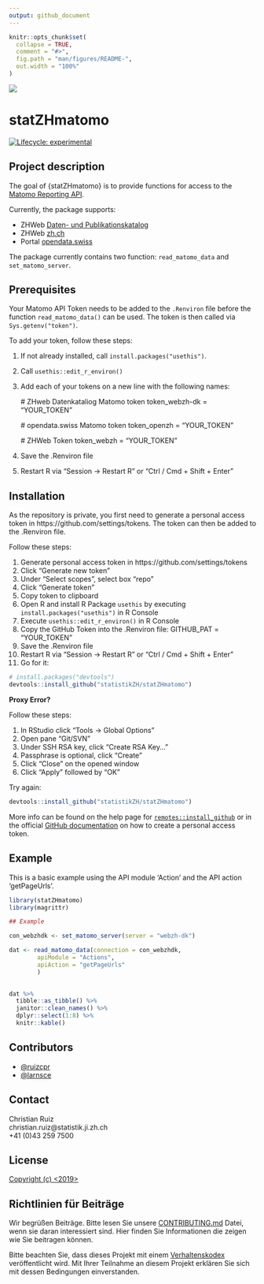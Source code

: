 ```yaml
---
output: github_document
---
```


<!-- README.md is generated from README.Rmd. Please edit that file -->

```r
knitr::opts_chunk$set(
  collapse = TRUE,
  comment = "#>",
  fig.path = "man/figures/README-",
  out.width = "100%"
)
```

![](man/figures/kt_zh.png)

# statZHmatomo

<!-- badges: start -->

[![Lifecycle: experimental](man/figures/lifecycle-experimental.svg)](https://www.tidyverse.org/lifecycle/#experimental)
<!-- badges: end -->

## Project description

The goal of {statZHmatomo} is to provide functions for access to the [Matomo Reporting API](https://developer.matomo.org/api-reference/reporting-api). 

Currently, the package supports:

- ZHWeb [Daten- und Publikationskatalog](https://www.zh.ch/de/politik-staat/statistik-daten/datenkatalog.html#/home)
- ZHWeb [zh.ch](https://www.zh.ch/de.html)
- Portal [opendata.swiss](https://opendata.swiss/de/)

The package currently contains two function: `read_matomo_data` and `set_matomo_server`.


## Prerequisites

Your Matomo API Token needs to be added to the `.Renviron` file before the function `read_matomo_data()` can be used. The token is then called via `Sys.getenv("token")`. 

To add your token, follow these steps:

1. If not already installed, call `install.packages("usethis")`.
2. Call `usethis::edit_r_environ()`
3. Add each of your tokens on a new line with the following names: 
    
    # ZHweb Datenkataliog Matomo token
    token_webzh-dk = "YOUR_TOKEN"
    
    # opendata.swiss Matomo token
    token_openzh = "YOUR_TOKEN"
    
    # ZHWeb Token
    token_webzh = "YOUR_TOKEN"
     
4. Save the .Renviron file
5. Restart R via "Session -> Restart R" or "Ctrl / Cmd + Shift + Enter"

## Installation

As the repository is private, you first need to generate a personal access token in https://github.com/settings/tokens. The token can then be added to the .Renviron file.

Follow these steps:

1. Generate personal access token in https://github.com/settings/tokens
2. Click "Generate new token"
3. Under "Select scopes", select box "repo"
4. Click "Generate token"
5. Copy token to clipboard
6. Open R and install R Package `usethis` by executing `install.packages("usethis")` in R Console
7. Execute `usethis::edit_r_environ()` in R Console
8. Copy the GitHub Token into the .Renviron file: GITHUB_PAT = "YOUR_TOKEN"
7. Save the .Renviron file
8. Restart R via "Session -> Restart R" or "Ctrl / Cmd + Shift + Enter"
9. Go for it:

``` r
# install.packages("devtools")
devtools::install_github("statistikZH/statZHmatomo")
```

**Proxy Error?**

Follow these steps:

1. In RStudio click "Tools -> Global Options"
2. Open pane "Git/SVN"
3. Under SSH RSA key, click "Create RSA Key..."
4. Passphrase is optional, click "Create"
5. Click "Close" on the opened window
6. Click "Apply" followed by "OK"

Try again:

``` r
devtools::install_github("statistikZH/statZHmatomo")
```

More info can be found on the help page for [`remotes::install_github`](https://remotes.r-lib.org/reference/install_github.html) or in the official [GitHub documentation](https://docs.github.com/en/github/authenticating-to-github/creating-a-personal-access-token) on how to create a personal access token.  

## Example

This is a basic example using the API module 'Action' and the API action 'getPageUrls'.

```r

library(statZHmatomo)
library(magrittr)

## Example

con_webzhdk <- set_matomo_server(server = "webzh-dk")

dat <- read_matomo_data(connection = con_webzhdk,
        apiModule = "Actions", 
        apiAction = "getPageUrls"
        )
        

dat %>% 
  tibble::as_tibble() %>% 
  janitor::clean_names() %>% 
  dplyr::select(1:8) %>% 
  knitr::kable()

```

## Contributors

- [@ruizcpr](https://github.com/ruizcrp)
- [@larnsce](https://github.com/larnsce)

## Contact

Christian Ruiz  
christian.ruiz@statistik.ji.zh.ch  
+41 (0)43 259 7500  

## License

[Copyright (c) <2019> <Statistisches Amt Kanton Zürich>](https://github.com/statistikZH/STAT_Schablone/blob/master/LICENSE_code)

## Richtlinien für Beiträge

Wir begrüßen Beiträge. Bitte lesen Sie unsere [CONTRIBUTING.md](https://github.com/statistikZH/STAT_Schablone/blob/master/CONTRIBUTING.md) Datei, wenn sie daran interessiert sind. Hier finden Sie Informationen die zeigen wie Sie beitragen können. 

Bitte beachten Sie, dass dieses Projekt mit einem [Verhaltenskodex](https://github.com/statistikZH/STAT_Schablone/blob/master/CodeOfConduct.md) veröffentlicht wird. Mit Ihrer Teilnahme an diesem Projekt erklären Sie sich mit dessen Bedingungen einverstanden.



